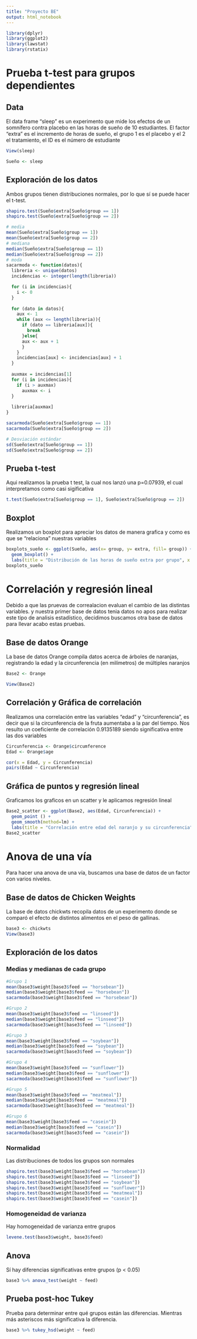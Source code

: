 ```yaml
---
title: "Proyecto BE"
output: html_notebook
---
```


```r
library(dplyr)
library(ggplot2)
library(lawstat)
library(rstatix)
```

# Prueba t-test para grupos dependientes

## Data
El data frame "sleep" es un experimento que mide los efectos de un somnífero contra placebo en las horas de sueño de 10 estudiantes. El factor "extra" es el incremento de horas de sueño, el grupo 1 es el placebo y el 2 el tratamiento, el ID es el número de estudiante
```r
View(sleep)
```

```r
Sueño <- sleep
```


## Exploración de los datos
Ambos grupos tienen distribuciones normales, por lo que sí se puede hacer el t-test.
```r
shapiro.test(Sueño$extra[Sueño$group == 1])
shapiro.test(Sueño$extra[Sueño$group == 2])
```


```r
# media
mean(Sueño$extra[Sueño$group == 1])
mean(Sueño$extra[Sueño$group == 2])
# mediana
median(Sueño$extra[Sueño$group == 1])
median(Sueño$extra[Sueño$group == 2])
# moda
sacarmoda <- function(datos){
  libreria <- unique(datos)
  incidencias <- integer(length(libreria))

  for (i in incidencias){
    i <- 0
  }
  
  for (dato in datos){
    aux <- 1
    while (aux <= length(libreria)){
      if (dato == libreria[aux]){
        break
      }else{
      aux <- aux + 1
      }
    }
    incidencias[aux] <- incidencias[aux] + 1
  }
  
  auxmax = incidencias[1]
  for (i in incidencias){
    if (i > auxmax)
      auxmax <- i
  }
  
  libreria[auxmax]
}

sacarmoda(Sueño$extra[Sueño$group == 1])
sacarmoda(Sueño$extra[Sueño$group == 2])
```


```r
# Desviación estándar
sd(Sueño$extra[Sueño$group == 1])
sd(Sueño$extra[Sueño$group == 2])
```

## Prueba t-test
Aqui realizamos la prueba t test, la cual nos lanzó una p=0.07939, el cual interpretamos como casi sigificativa 
```r
t.test(Sueño$extra[Sueño$group == 1], Sueño$extra[Sueño$group == 2])
```

## Boxplot
Realizamos un boxplot para apreciar los datos de manera grafica y como es que se "relaciona" nuestras variables 
```r
boxplots_sueño <- ggplot(Sueño, aes(x= group, y= extra, fill= group)) +
  geom_boxplot() +
  labs(title = "Distribución de las horas de sueño extra por grupo", x = "Grupo", y = "Horas extra") + theme_minimal() + theme(plot.title = element_text(size = 16, color = "#64BBCC", face = "italic", "bold", family ="serif"), text = element_text(size = 9), legend.title = element_blank(), legend.text = element_blank(), legend.position='none')
boxplots_sueño
```



# Correlación y regresión lineal

Debido a que las pruevas de correalacion evaluan el cambio de las distintas variables. y nuestra primer base de datos tenia datos no apos para realizar este tipo de analisis estadístico, decidimos buscamos otra base de datos para llevar acabo estas pruebas. 


## Base de datos Orange
La base de datos Orange compila datos acerca de árboles de naranjas, registrando la edad y la circunferencia (en milímetros) de múltiples naranjos

```r
Base2 <- Orange

View(Base2)
```

## Correlación y Gráfica de correlación
Realizamos una correlación entre las variables "edad" y "circunferencia", es decir que si la circunferencia de la fruta aumentaba a la par del tiempo.
Nos resulto un coeficiente de correlación 0.9135189 siendo significativa entre las dos variables
```r
Circunferencia <- Orange$circumference
Edad <- Orange$age

cor(x = Edad, y = Circunferencia)
pairs(Edad ~ Circunferencia)
```
 

## Gráfica de puntos y regresión lineal
Graficamos los graficos en un scatter y le aplicamos regresión lineal
```r
Base2_scatter <- ggplot(Base2, aes(Edad, Circunferencia)) +
  geom_point () +
  geom_smooth(method=lm) +
  labs(title = "Correlación entre edad del naranjo y su circunferencia", x = "Edad en días", y = "Circunferencia en mm") + theme_minimal() + theme(plot.title = element_text(size = 16, color = "#64BBCC", face = "italic", "bold", family ="serif"), text = element_text(size = 9))
Base2_scatter
```


# Anova de una vía
Para hacer una anova de una vía, buscamos una base de datos de un factor con varios niveles.

## Base de datos de Chicken Weights
La base de datos chickwts recopila datos de un experimento donde se comparó el efecto de distintos alimentos en el peso de gallinas.
```r
base3 <- chickwts
View(base3)
```

## Exploración de los datos

### Medias y medianas de cada grupo
```r
#Grupo 1
mean(base3$weight[base3$feed == "horsebean"])
median(base3$weight[base3$feed == "horsebean"])
sacarmoda(base3$weight[base3$feed == "horsebean"])
```

```r
#Grupo 2
mean(base3$weight[base3$feed == "linseed"])
median(base3$weight[base3$feed == "linseed"])
sacarmoda(base3$weight[base3$feed == "linseed"])
```

```r
#Grupo 3
mean(base3$weight[base3$feed == "soybean"])
median(base3$weight[base3$feed == "soybean"])
sacarmoda(base3$weight[base3$feed == "soybean"])
```

```r
#Grupo 4
mean(base3$weight[base3$feed == "sunflower"])
median(base3$weight[base3$feed == "sunflower"])
sacarmoda(base3$weight[base3$feed == "sunflower"])
```

```r
#Grupo 5
mean(base3$weight[base3$feed == "meatmeal"])
median(base3$weight[base3$feed == "meatmeal"])
sacarmoda(base3$weight[base3$feed == "meatmeal"])
```

```r
#Grupo 6
mean(base3$weight[base3$feed == "casein"])
median(base3$weight[base3$feed == "casein"])
sacarmoda(base3$weight[base3$feed == "casein"])
```


### Normalidad

Las distribuciones de todos los grupos son normales
```r
shapiro.test(base3$weight[base3$feed == "horsebean"])
shapiro.test(base3$weight[base3$feed == "linseed"])
shapiro.test(base3$weight[base3$feed == "soybean"])
shapiro.test(base3$weight[base3$feed == "sunflower"])
shapiro.test(base3$weight[base3$feed == "meatmeal"])
shapiro.test(base3$weight[base3$feed == "casein"])
```
### Homogeneidad de varianza

Hay homogeneidad de varianza entre grupos
```r
levene.test(base3$weight, base3$feed)
```
## Anova
Sí hay diferencias significativas entre grupos (p < 0.05)
```r
base3 %>% anova_test(weight ~ feed)
```

## Prueba post-hoc Tukey
Prueba para determinar entre qué grupos están las diferencias. Mientras más asteriscos más significativa la diferencia.
```r
base3 %>% tukey_hsd(weight ~ feed)
```
















